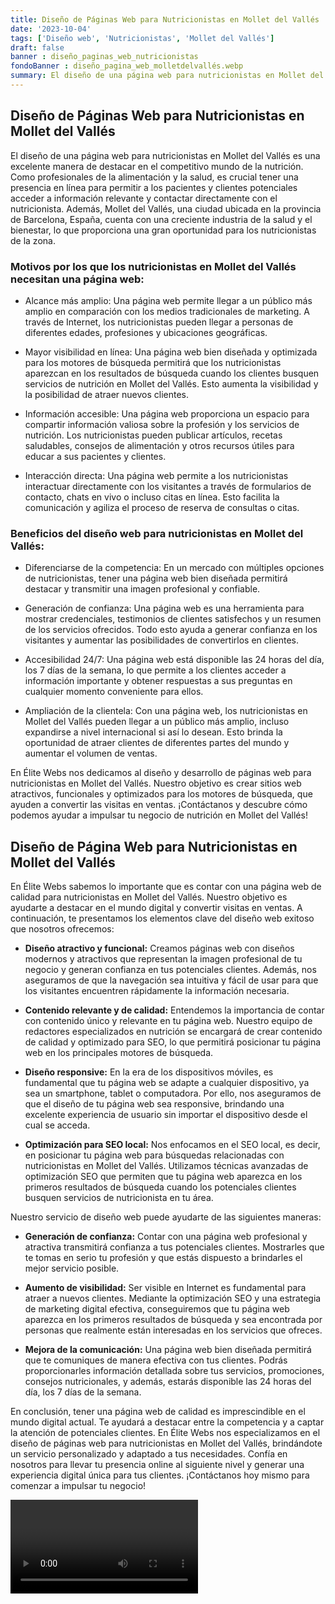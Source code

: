 ```yaml
---
title: Diseño de Páginas Web para Nutricionistas en Mollet del Vallés
date: '2023-10-04'
tags: ['Diseño web', 'Nutricionistas', 'Mollet del Vallés']
draft: false
banner : diseño_paginas_web_nutricionistas
fondoBanner : diseño_pagina_web_molletdelvallés.webp
summary: El diseño de una página web para nutricionistas en Mollet del Vallés es una excelente manera de destacar en el competitivo mundo de la nutrición. Como profesionales de la alimentación y la salud, es crucial tener una presencia en línea para permitir a los pacientes y clientes potenciales acceder a información relevante y contactar directamente con el nutricionista. Además, Mollet del Vallés, una ciudad ubicada en la provincia de Barcelona, España, cuenta con una creciente industria de la salud y el bienestar, lo que proporciona una gran oportunidad para los nutricionistas de la zona.
---
```


## Diseño de Páginas Web para Nutricionistas en Mollet del Vallés

El diseño de una página web para nutricionistas en Mollet del Vallés es una excelente manera de destacar en el competitivo mundo de la nutrición. Como profesionales de la alimentación y la salud, es crucial tener una presencia en línea para permitir a los pacientes y clientes potenciales acceder a información relevante y contactar directamente con el nutricionista. Además, Mollet del Vallés, una ciudad ubicada en la provincia de Barcelona, España, cuenta con una creciente industria de la salud y el bienestar, lo que proporciona una gran oportunidad para los nutricionistas de la zona.

### Motivos por los que los nutricionistas en Mollet del Vallés necesitan una página web:

- Alcance más amplio: Una página web permite llegar a un público más amplio en comparación con los medios tradicionales de marketing. A través de Internet, los nutricionistas pueden llegar a personas de diferentes edades, profesiones y ubicaciones geográficas.

- Mayor visibilidad en línea: Una página web bien diseñada y optimizada para los motores de búsqueda permitirá que los nutricionistas aparezcan en los resultados de búsqueda cuando los clientes busquen servicios de nutrición en Mollet del Vallés. Esto aumenta la visibilidad y la posibilidad de atraer nuevos clientes.

- Información accesible: Una página web proporciona un espacio para compartir información valiosa sobre la profesión y los servicios de nutrición. Los nutricionistas pueden publicar artículos, recetas saludables, consejos de alimentación y otros recursos útiles para educar a sus pacientes y clientes.

- Interacción directa: Una página web permite a los nutricionistas interactuar directamente con los visitantes a través de formularios de contacto, chats en vivo o incluso citas en línea. Esto facilita la comunicación y agiliza el proceso de reserva de consultas o citas.

### Beneficios del diseño web para nutricionistas en Mollet del Vallés:

- Diferenciarse de la competencia: En un mercado con múltiples opciones de nutricionistas, tener una página web bien diseñada permitirá destacar y transmitir una imagen profesional y confiable.

- Generación de confianza: Una página web es una herramienta para mostrar credenciales, testimonios de clientes satisfechos y un resumen de los servicios ofrecidos. Todo esto ayuda a generar confianza en los visitantes y aumentar las posibilidades de convertirlos en clientes.

- Accesibilidad 24/7: Una página web está disponible las 24 horas del día, los 7 días de la semana, lo que permite a los clientes acceder a información importante y obtener respuestas a sus preguntas en cualquier momento conveniente para ellos.

- Ampliación de la clientela: Con una página web, los nutricionistas en Mollet del Vallés pueden llegar a un público más amplio, incluso expandirse a nivel internacional si así lo desean. Esto brinda la oportunidad de atraer clientes de diferentes partes del mundo y aumentar el volumen de ventas.

En Élite Webs nos dedicamos al diseño y desarrollo de páginas web para nutricionistas en Mollet del Vallés. Nuestro objetivo es crear sitios web atractivos, funcionales y optimizados para los motores de búsqueda, que ayuden a convertir las visitas en ventas. ¡Contáctanos y descubre cómo podemos ayudar a impulsar tu negocio de nutrición en Mollet del Vallés!

<GifSeo />

<Cta />

## Diseño de Página Web para Nutricionistas en Mollet del Vallés

En Élite Webs sabemos lo importante que es contar con una página web de calidad para nutricionistas en Mollet del Vallés. Nuestro objetivo es ayudarte a destacar en el mundo digital y convertir visitas en ventas. A continuación, te presentamos los elementos clave del diseño web exitoso que nosotros ofrecemos:

- **Diseño atractivo y funcional:** Creamos páginas web con diseños modernos y atractivos que representan la imagen profesional de tu negocio y generan confianza en tus potenciales clientes. Además, nos aseguramos de que la navegación sea intuitiva y fácil de usar para que los visitantes encuentren rápidamente la información necesaria.

- **Contenido relevante y de calidad:** Entendemos la importancia de contar con contenido único y relevante en tu página web. Nuestro equipo de redactores especializados en nutrición se encargará de crear contenido de calidad y optimizado para SEO, lo que permitirá posicionar tu página web en los principales motores de búsqueda.

- **Diseño responsive:** En la era de los dispositivos móviles, es fundamental que tu página web se adapte a cualquier dispositivo, ya sea un smartphone, tablet o computadora. Por ello, nos aseguramos de que el diseño de tu página web sea responsive, brindando una excelente experiencia de usuario sin importar el dispositivo desde el cual se acceda.

- **Optimización para SEO local:** Nos enfocamos en el SEO local, es decir, en posicionar tu página web para búsquedas relacionadas con nutricionistas en Mollet del Vallés. Utilizamos técnicas avanzadas de optimización SEO que permiten que tu página web aparezca en los primeros resultados de búsqueda cuando los potenciales clientes busquen servicios de nutricionista en tu área.

Nuestro servicio de diseño web puede ayudarte de las siguientes maneras:

- **Generación de confianza:** Contar con una página web profesional y atractiva transmitirá confianza a tus potenciales clientes. Mostrarles que te tomas en serio tu profesión y que estás dispuesto a brindarles el mejor servicio posible.

- **Aumento de visibilidad:** Ser visible en Internet es fundamental para atraer a nuevos clientes. Mediante la optimización SEO y una estrategia de marketing digital efectiva, conseguiremos que tu página web aparezca en los primeros resultados de búsqueda y sea encontrada por personas que realmente están interesadas en los servicios que ofreces.

- **Mejora de la comunicación:** Una página web bien diseñada permitirá que te comuniques de manera efectiva con tus clientes. Podrás proporcionarles información detallada sobre tus servicios, promociones, consejos nutricionales, y además, estarás disponible las 24 horas del día, los 7 días de la semana.

En conclusión, tener una página web de calidad es imprescindible en el mundo digital actual. Te ayudará a destacar entre la competencia y a captar la atención de potenciales clientes. En Élite Webs nos especializamos en el diseño de páginas web para nutricionistas en Mollet del Vallés, brindándote un servicio personalizado y adaptado a tus necesidades. Confía en nosotros para llevar tu presencia online al siguiente nivel y generar una experiencia digital única para tus clientes. ¡Contáctanos hoy mismo para comenzar a impulsar tu negocio!

<Video />

<CtaBot job='Nutricionistas' city='Mollet del Vallés'/>

<Gmaps query='Mollet del Vallés+españa+maps' />